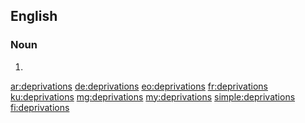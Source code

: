 ==English==

===Noun===
{{head|en|plural}}

# {{plural of|deprivation|lang=en}}

[[ar:deprivations]]
[[de:deprivations]]
[[eo:deprivations]]
[[fr:deprivations]]
[[ku:deprivations]]
[[mg:deprivations]]
[[my:deprivations]]
[[simple:deprivations]]
[[fi:deprivations]]